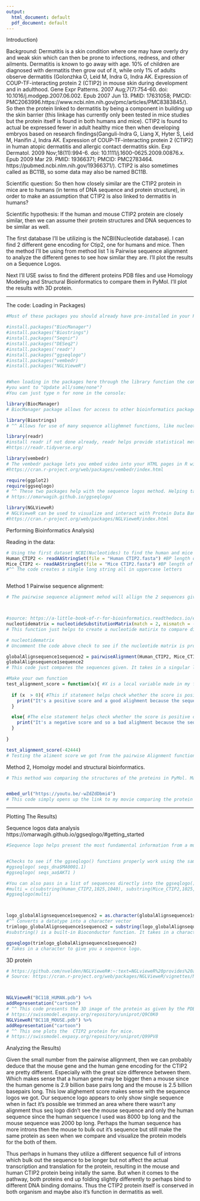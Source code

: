 ---
output:
  html_document: default
  pdf_document: default
---
Introduction)

Background:
Dermatitis is a skin condition where one may have overly dry and weak skin which can then be prone to infections, redness, and other ailments. Dermatitis is known to go away with age. 10% of children are diagnosed with dermatitis then grow out of it, while only 1% of adults observe dermatitis (Golonzhka O, Leid M, Indra G, Indra AK. Expression of COUP-TF-interacting protein 2 (CTIP2) in mouse skin during development and in adulthood. Gene Expr Patterns. 2007 Aug;7(7):754-60. doi: 10.1016/j.modgep.2007.06.002. Epub 2007 Jun 13. PMID: 17631058; PMCID: PMC2063996.https://www.ncbi.nlm.nih.gov/pmc/articles/PMC8383845/). So then the protein linked to dermatitis by being a component in building up the skin barrier (this linkage has currently only been tested in mice studies but the protein itself is found in both humans and mice). CTIP2 is found to actual be expressed fewer in adult healthy mice then when developing embryos based on research findings(Ganguli-Indra G, Liang X, Hyter S, Leid M, Hanifin J, Indra AK. Expression of COUP-TF-interacting protein 2 (CTIP2) in human atopic dermatitis and allergic contact dermatitis skin. Exp Dermatol. 2009 Nov;18(11):994-6. doi: 10.1111/j.1600-0625.2009.00876.x. Epub 2009 Mar 29. PMID: 19366371; PMCID: PMC2783464. https://pubmed.ncbi.nlm.nih.gov/19366371/). CTIP2 is also sometimes called as BC11B, so some data may also be named BC11B.

Scientific question:
So then how closely similar are the CTIP2 protein in mice are to humans (in terms of DNA sequence and protein structure), in order to make an assumption that CTIP2 is also linked to dermatitis in humans?

Scientific hypothesis:
If the human and mouse CTIP2 protein are closely similar, then we can assume their protein structures and DNA sequences to be similar as well.

The first database I'll be utilizing is the NCBI(Nucleotide database). I can find 2 different gene encoding for Ctip2, one for humans and mice. Then the method I'll be using from method list 1 is Pairwise sequence alignment to analyze the different genes to see how similar they are. I'll plot the results on a Sequence Logos. 

Next I'll USE swiss to find the different proteins PDB files and use Homology Modeling and Structural Bioinformatics to compare them in PyMol. I'll plot the results with 3D protein.


-----------------------------------------------------

The code:
Loading in Packages)
```{r}
#Most of these packages you should already have pre-installed in your R-studio. If not you can  uncomment the line below to install said packages first and then you are able to load them in with the library function.

#install.packages("BiocManager")
#install.packages("Biostrings")
#install.packages("Seqnir")
#install.packages("DESeq2")
#install.packages('readr')
#install.packages("ggseqlogo")
#install.packages("vembedr)
#install.packages("NGLVieweR")


#When loading in the packages here through the library function the console may asked whether
#you want to "Update all/some/none"?
#You can just type n for none in the console:

library(BiocManager)
# BiocManager package allows for access to other bioinformatics packages within BiocManager. Able to access various statistical analysis's and genomic data. It helps install other package aa well like MSA. https://cran.r-project.org/web/packages/BiocManager/vignettes/BiocManager.html 

library(Biostrings)
# ^^ Allows for use of many sequence allighmnet functions, like nucleotideSubsitutionMatrix(). I used this packae with my methos 1 of pairwise allighment method. https://bioconductor.org/packages/release/bioc/html/Biostrings.html

library(readr)
#install readr if not done already, readr helps provide statistical methods. It's a way to quicly read in rectanglar data and other files like CSV and TSV files.Able to parse many datatypes.
#https://readr.tidyverse.org/

library(vembedr)
# The vembedr package lets you embed video into your HTML pages in R with the embed_url() function. Not much else to say. I uses this to show my comparison movie of the two protein structures of CTIP2.
#https://cran.r-project.org/web/packages/vembedr/index.html

require(ggplot2)
require(ggseqlogo)
# ^^ These two packages help with the sequence logos method. Helping take in multiple sequence alignments and then spitting out the derived seq logos from them. Can either take in pariwise or multiple sequence alignments but they must be in a character vector.
# https://omarwagih.github.io/ggseqlogo/

library(NGLVieweR)
# NGLVieweR can be used to visualize and interact with Protein Data Bank (PDB) and structural files in R. It includes a set of API functions to manipulate the viewer after creation in Shiny. Able to apply filters like sticks and mesh on the 3d visualization.
#https://cran.r-project.org/web/packages/NGLVieweR/index.html
```


Performing Bioinformatics Analysis)

Reading in the data:
```{r}
# Using the first dataset NCBI(Nucleotides) to find the human and mice genes of CTIP2 as fasta files and then reading them in. This is creating all global variables here which I access throughout my code at various points:
Human_CTIP2 <- readAAStringSet(file = "Human CTIP2.fasta") #BP length of 8525 #https://www.ncbi.nlm.nih.gov/nuccore/NM_001282237.2
Mice_CTIP2 <- readAAStringSet(file = "Mice CTIP2.fasta") #BP length of 2697 #https://www.ncbi.nlm.nih.gov/nuccore/AF186019.1
#^^ The code creates a single long string all in uppercase letters



```

Method 1 Pairwise sequence alignment:
```{r}
# The pairwise sequence alignment mehod will allign the 2 sequences give to the best match, then calcualting a score based on that new allignment with it adding to the score everythime there is a match or subtracting from everytime their isn't.



#source: https://a-little-book-of-r-for-bioinformatics.readthedocs.io/en/latest/src/chapter4.html
nucleotidematrix = nucleotideSubstitutionMatrix(match = 2, mismatch = -1, baseOnly = TRUE)
# This function just helps to create a nucleotide matirix to compare different nucleotide, which we'll use later when preforming pairwaise sequence allighment on the DNA of CTIP2 in both mice and humans down below.

# nucleotidematrix
# Uncomment the code above check to see if the nucleotide matrix is properly made and has ACTG.

globalAlignsequence1sequence2 = pairwiseAlignment(Human_CTIP2, Mice_CTIP2, substitutionMatrix = nucleotidematrix, gapOpening = -2, gapExtension = -8, scoreOnly = FALSE)
globalAlignsequence1sequence2
# This code just compares the sequences given. It takes in a singular long string as the sequence and also the the nucelotide  as a matrix in order to compare them. The it spits out best alignment pattern and a score.

#Make your own function
test_alignment_score = function(x){ #X is a local variable made in my function and can only be accessed within the function.
  
  if (x  > 0){ #This if statement helps check whether the score is positive or not.
    print("It's a positive score and a good alighment because the sequences are similar")
  }

  else{ #The else statement helps check whether the score is positive or not.
    print("It's a negative score and so a bad alighment because the sequences aren't similar")
  }
  
}
```
```{r}
test_alignment_score(-42444)
# Testing the aliment score we got from the pairwise Alignment function in the code chunk above. I input the score that was give to me for the aliment score of the CTIP2 comparison.
```


Method 2, Homolgy model and structural bioinformatics.
```{r}
# This method was comparing the structures of the proteins in PyMol. Making not of any observations for where their were differences or similarities.


embed_url("https://youtu.be/-wZdZdDbmi4")
# This code simply opens up the link to my movie comparing the protein structures of CTIP2 in both humans and mice
```


---------------------------------------------------------
Plotting The Results)

Sequence logos data analysis
https://omarwagih.github.io/ggseqlogo/#getting_started
```{r}
#Sequence logo helps present the most fundamental information from a multiple alignment. With hight of the character correlating to conservation of that nucleotide in that alighment column and width of that character representing the abundance of that nucelotide in that alignment column


#Checks to see if the ggseqlogo() functions properly work using the sample data given in the package.
#ggseqlogo( seqs_dna$MA0001.1)
#ggseqlogo( seqs_aa$AKT1 )

#You can also pass in a list of sequences directly into the ggseqlogo() function to get a seq logo so long as the sequences are of the same length.
#multi = c(substring(Human_CTIP2,1025,1040), substring(Mice_CTIP2,1025,1040))
#ggseqlogo(multi)



logo_globalAlignsequence1sequence2 = as.character(globalAlignsequence1sequence2)
#^^ Converts a datatype into a character vector
trimlogo_globalAlignsequence1sequence2 = substring(logo_globalAlignsequence1sequence2,1000,1025)
#substring() is a built-in Bioconductor function. It takes in a character vector and helps trim it down to the specified parameters.

ggseqlogo(trimlogo_globalAlignsequence1sequence2)
# Takes in a character to give you a sequence logo.
```




3D protein
```{r}
# https://github.com/nvelden/NGLVieweR#:~:text=NGLvieweR%20provides%20an%20R%20interface,in%20R%20and%20Shiny%20applications.
# Source: https://cran.r-project.org/web/packages/NGLVieweR/vignettes/NGLVieweR.html



NGLVieweR("BC11B_HUMAN.pdb") %>%
addRepresentation("cartoon")
# ^^ This code presents the 3D image of the protein as given by the PDB file. This once plots the protein of human CTIP2. Rmber CTIP2 is also sometimes referred to as BC11B.
# https://swissmodel.expasy.org/repository/uniprot/Q9C0K0
NGLVieweR("BC11B_MOUSE.pdb") %>%
addRepresentation("cartoon")
# ^^ This one plots the  CTIP2 protein for mice.
# https://swissmodel.expasy.org/repository/uniprot/Q99PV8

```

Analyzing the Results)

Given the small number from the pairwise allignment, then we can probably deduce that the mouse gene and the human gene encoding for the CTIP2 are pretty different. Especially with the great size difference between them. Which makes sense that a human gene may be bigger then a mouse since the human genome is 2.9 billion base pairs long and the mouse is 2.5 billion basepairs long. This low alighement score makes sense with the sequence logos we got. Our sequence logo appears to only show single sequence when in fact it's possible we trimmed an area where there wasn't any alignment thus seq logo didn't see the mouse sequence and only the human sequence since the human sequence I used was 8000 bp long and the mouse sequence was 2000 bp long. Perhaps the human sequence has more introns then the mouse to bulk out it's sequence but still make the same protein as seen when we compare and visualize the protein models for the both of them.

Thus perhaps in humans they utilize a different sequence full of introns which bulk out the sequence to be longer but not affect the actual transcription and translation for the protein, resulting in the mouse and human CTIP2 protein being initally the same. But when it comes to the pathway, both proteins end up folding slightly differently to perhaps bind to different DNA binding domains. Thus the CTIP2 protein itself is conserved in both organism and maybe also it's function in dermatitis as well. 
